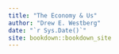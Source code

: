 ```yaml
--- 
title: "The Economy & Us"
author: "Drew E. Westberg"
date: "`r Sys.Date()`"
site: bookdown::bookdown_site
---
```


